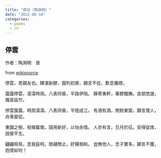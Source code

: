 ```yaml
---
title: "停云（陶渊明）"
date: "2022-08-14"
categories:
  - poems
  - cn
---
```


## 停雲
作者：陶淵明　晉

from [wikisource](https://zh.m.wikisource.org/zh-hant/%E5%81%9C%E9%9B%B2)

停雲，思親友也。罇湛新醪，園列初榮，願言不從，歎息彌襟。

靄靄停雲，濛濛時雨。八表同昏，平路伊阻。
靜寄東軒，春醪獨撫。良朋悠邈，搔首延佇。

停雲靄靄，時雨濛濛。八表同昏，平陸成江。
有酒有酒，閒飲東窗。願言懷人，舟車靡從。

東園之樹，枝條載榮。競用新好，以怡余情。
人亦有言，日月於征。安得促席，說彼平生。

翩翩飛鳥，息我庭柯。斂翮閒止，好聲相和。
豈無他人，念子實多。願言不獲，抱恨如何！ 